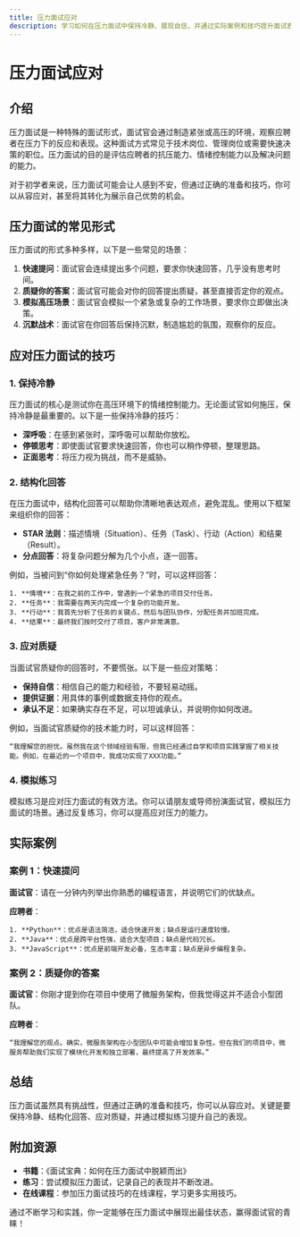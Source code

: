 ```yaml
---
title: 压力面试应对
description: 学习如何在压力面试中保持冷静、展现自信，并通过实际案例和技巧提升面试表现。
---
```


# 压力面试应对

## 介绍

压力面试是一种特殊的面试形式，面试官会通过制造紧张或高压的环境，观察应聘者在压力下的反应和表现。这种面试方式常见于技术岗位、管理岗位或需要快速决策的职位。压力面试的目的是评估应聘者的抗压能力、情绪控制能力以及解决问题的能力。

对于初学者来说，压力面试可能会让人感到不安，但通过正确的准备和技巧，你可以从容应对，甚至将其转化为展示自己优势的机会。

## 压力面试的常见形式

压力面试的形式多种多样，以下是一些常见的场景：

1. **快速提问**：面试官会连续提出多个问题，要求你快速回答，几乎没有思考时间。
2. **质疑你的答案**：面试官可能会对你的回答提出质疑，甚至直接否定你的观点。
3. **模拟高压场景**：面试官会模拟一个紧急或复杂的工作场景，要求你立即做出决策。
4. **沉默战术**：面试官在你回答后保持沉默，制造尴尬的氛围，观察你的反应。

## 应对压力面试的技巧

### 1. 保持冷静

压力面试的核心是测试你在高压环境下的情绪控制能力。无论面试官如何施压，保持冷静是最重要的。以下是一些保持冷静的技巧：

- **深呼吸**：在感到紧张时，深呼吸可以帮助你放松。
- **停顿思考**：即使面试官要求快速回答，你也可以稍作停顿，整理思路。
- **正面思考**：将压力视为挑战，而不是威胁。

### 2. 结构化回答

在压力面试中，结构化回答可以帮助你清晰地表达观点，避免混乱。使用以下框架来组织你的回答：

- **STAR 法则**：描述情境（Situation）、任务（Task）、行动（Action）和结果（Result）。
- **分点回答**：将复杂问题分解为几个小点，逐一回答。

例如，当被问到“你如何处理紧急任务？”时，可以这样回答：

```
1. **情境**：在我之前的工作中，曾遇到一个紧急的项目交付任务。
2. **任务**：我需要在两天内完成一个复杂的功能开发。
3. **行动**：我首先分析了任务的关键点，然后与团队协作，分配任务并加班完成。
4. **结果**：最终我们按时交付了项目，客户非常满意。
```

### 3. 应对质疑

当面试官质疑你的回答时，不要慌张。以下是一些应对策略：

- **保持自信**：相信自己的能力和经验，不要轻易动摇。
- **提供证据**：用具体的事例或数据支持你的观点。
- **承认不足**：如果确实存在不足，可以坦诚承认，并说明你如何改进。

例如，当面试官质疑你的技术能力时，可以这样回答：

```
“我理解您的担忧。虽然我在这个领域经验有限，但我已经通过自学和项目实践掌握了相关技能。例如，在最近的一个项目中，我成功实现了XXX功能。”
```

### 4. 模拟练习

模拟练习是应对压力面试的有效方法。你可以请朋友或导师扮演面试官，模拟压力面试的场景。通过反复练习，你可以提高应对压力的能力。

## 实际案例

### 案例 1：快速提问

**面试官**：请在一分钟内列举出你熟悉的编程语言，并说明它们的优缺点。

**应聘者**：
```
1. **Python**：优点是语法简洁，适合快速开发；缺点是运行速度较慢。
2. **Java**：优点是跨平台性强，适合大型项目；缺点是代码冗长。
3. **JavaScript**：优点是前端开发必备，生态丰富；缺点是异步编程复杂。
```

### 案例 2：质疑你的答案

**面试官**：你刚才提到你在项目中使用了微服务架构，但我觉得这并不适合小型团队。

**应聘者**：
```
“我理解您的观点。确实，微服务架构在小型团队中可能会增加复杂性。但在我们的项目中，微服务帮助我们实现了模块化开发和独立部署，最终提高了开发效率。”
```

## 总结

压力面试虽然具有挑战性，但通过正确的准备和技巧，你可以从容应对。关键是要保持冷静、结构化回答、应对质疑，并通过模拟练习提升自己的表现。

## 附加资源

- **书籍**：《面试宝典：如何在压力面试中脱颖而出》
- **练习**：尝试模拟压力面试，记录自己的表现并不断改进。
- **在线课程**：参加压力面试技巧的在线课程，学习更多实用技巧。

通过不断学习和实践，你一定能够在压力面试中展现出最佳状态，赢得面试官的青睐！